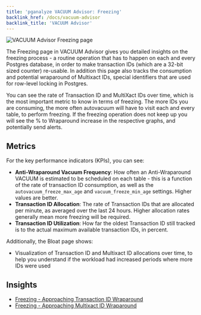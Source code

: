 ```yaml
---
title: 'pganalyze VACUUM Advisor: Freezing'
backlink_href: /docs/vacuum-advisor
backlink_title: 'VACUUM Advisor'
---
```


![VACUUM Advisor Freezing page](freezing.png)

The Freezing page in VACUUM Advisor gives you detailed insights on the freezing process - a routine operation that has to happen on each and every Postgres database, in order to make transaction IDs (which are a 32-bit sized counter) re-usable. In addition this page also tracks the consumption and potential wraparound of Multixact IDs, special identifiers that are used for row-level locking in Postgres.

You can see the rate of Transaction ID and MultiXact IDs over time, which is the most important metric to know in terms of freezing. The more IDs you are consuming, the more often autovacuum will have to visit each and every table, to perform freezing. If the freezing operation does not keep up you will see the % to Wraparound increase in the respective graphs, and potentially send alerts.

## Metrics

For the key performance indicators (KPIs), you can see:

* **Anti-Wraparound Vacuum Frequency**: How often an Anti-Wraparound VACUUM is estimated to be scheduled on each table - this is a function of the rate of transaction ID consumption, as well as the `autovacuum_freeze_max_age` and `vacuum_freeze_min_age` settings. Higher values are better.
* **Transaction ID Allocation**: The rate of Transaction IDs that are allocated per minute, as averaged over the last 24 hours. Higher allocation rates generally mean more freezing will be required.
* **Transaction ID Utilization**: How far the oldest Transaction ID still tracked is to the actual maximum available transaction IDs, in percent.

Additionally, the Bloat page shows:

* Visualization of Transaction ID and Multixact ID allocations over time, to help you understand if the workload had increased periods where more IDs were used

## Insights

* [Freezing - Approaching Transaction ID Wraparound](/docs/checks/vacuum/txid_wraparound)
* [Freezing - Approaching Multixact ID Wraparound](/docs/checks/vacuum/mxid_wraparound)
